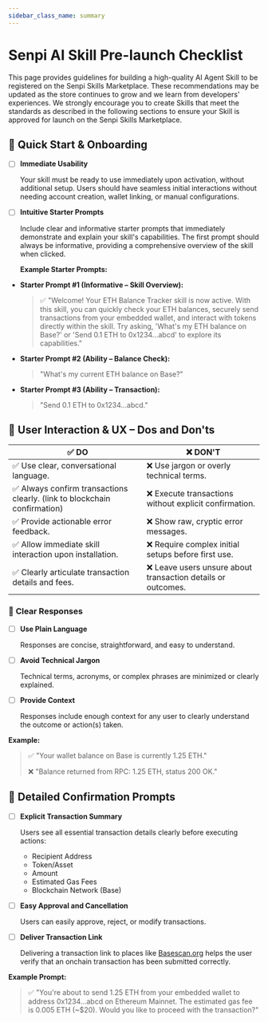 ```yaml
---
sidebar_class_name: summary
---
```



# Senpi AI Skill Pre-launch Checklist

<CopyPageButton />

This page provides guidelines for building a high-quality AI Agent Skill to be registered on the Senpi Skills Marketplace. These recommendations may be updated as the store continues to grow and we learn from developers' experiences. We strongly encourage you to create Skills that meet the standards as described in the following sections to ensure your Skill is approved for launch on the Senpi Skills Marketplace.

## 🔹 **Quick Start & Onboarding**

- [ ] **Immediate Usability**

  Your skill must be ready to use immediately upon activation, without additional setup. Users should have seamless initial interactions without needing account creation, wallet linking, or manual configurations.

- [ ] **Intuitive Starter Prompts**

  Include clear and informative starter prompts that immediately demonstrate and explain your skill's capabilities. The first prompt should always be informative, providing a comprehensive overview of the skill when clicked.

  **Example Starter Prompts:**

- **Starter Prompt #1 (Informative – Skill Overview):**

  > ✅ "Welcome! Your ETH Balance Tracker skill is now active. With this skill, you can quickly check your ETH balances, securely send transactions from your embedded wallet, and interact with tokens directly within the skill. Try asking, 'What's my ETH balance on Base?' or 'Send 0.1 ETH to 0x1234...abcd' to explore its capabilities."

- **Starter Prompt #2 (Ability – Balance Check):**

  > "What's my current ETH balance on Base?"

- **Starter Prompt #3 (Ability – Transaction):**

  > "Send 0.1 ETH to 0x1234...abcd."

## 🚦 **User Interaction & UX – Dos and Don'ts**

|   ✅ **DO**                                                               |   ❌ **DON'T**                                               |
| ------------------------------------------------------------------------- | ------------------------------------------------------------ |
| ✅ Use clear, conversational language.                                    | ❌ Use jargon or overly technical terms.                     |
| ✅ Always confirm transactions clearly. (link to blockchain confirmation) | ❌ Execute transactions without explicit confirmation.       |
| ✅ Provide actionable error feedback.                                     | ❌ Show raw, cryptic error messages.                         |
| ✅ Allow immediate skill interaction upon installation.                   | ❌ Require complex initial setups before first use.          |
| ✅ Clearly articulate transaction details and fees.                       | ❌ Leave users unsure about transaction details or outcomes. |

### 🔹 **Clear Responses**

- [ ] **Use Plain Language**

  Responses are concise, straightforward, and easy to understand.

- [ ] **Avoid Technical Jargon**

  Technical terms, acronyms, or complex phrases are minimized or clearly explained.

- [ ] **Provide Context**

  Responses include enough context for any user to clearly understand the outcome or action(s) taken.

**Example:**

> ✅ "Your wallet balance on Base is currently 1.25 ETH."
>
> ❌ "Balance returned from RPC: 1.25 ETH, status 200 OK."

## 🔹 **Detailed Confirmation Prompts**

- [ ] **Explicit Transaction Summary**

  Users see all essential transaction details clearly before executing actions:

  - Recipient Address
  - Token/Asset
  - Amount
  - Estimated Gas Fees
  - Blockchain Network (Base)

- [ ] **Easy Approval and Cancellation**

  Users can easily approve, reject, or modify transactions.

- [ ] **Deliver Transaction Link**

  Delivering a transaction link to places like [Basescan.org](http://Basescan.org) helps the user verify that an onchain transaction has been submitted correctly.

**Example Prompt:**

> ✅ "You're about to send 1.25 ETH from your embedded wallet to address 0x1234...abcd on Ethereum Mainnet. The estimated gas fee is 0.005 ETH (~$20). Would you like to proceed with the transaction?"

<DeveloperSupport />
